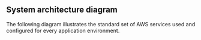 
## System architecture diagram

The following diagram illustrates the standard set of AWS services used and configured for every application environment.

<p align="center">
  <ImgThemed srcDark={useBaseUrl("img/system-diagram-v4-dark.png")} src={useBaseUrl("img/system-diagram-v4.png")} alt="System Diagram" />
</p>
